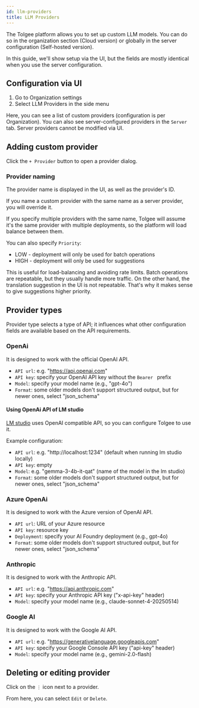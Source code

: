 ```yaml
---
id: llm-providers
title: LLM Providers
---
```




The Tolgee platform allows you to set up custom LLM models. You can do so in the organization section (Cloud version) or globally in the server configuration (Self-hosted version).

In this guide, we'll show setup via the UI, but the fields are mostly identical when you use the server
configuration.

## Configuration via UI

  1. Go to Organization settings
  2. Select LLM Providers in the side menu

<ScreenshotWrapper
  src="/img/docs/platform/llm-providers/llm-providers-list.webp"
  alt="new member invitation"
/>

Here, you can see a list of custom providers (configuration is per Organization). You can also see
server-configured providers in the `Server` tab. Server providers cannot be modified via UI.

## Adding custom provider

Click the `+ Provider` button to open a provider dialog.

<ScreenshotWrapper
  src="/img/docs/platform/llm-providers/llm-provider-create.webp"
  alt="new member invitation"
/>

### Provider naming

The provider name is displayed in the UI, as well as the provider's ID.

If you name a custom provider with the same name as a server provider, you will override it.

If you specify multiple providers with the same name, Tolgee will assume it's the same provider with multiple
deployments, so the platform will load balance between them.

You can also specify `Priority`:
 - LOW - deployment will only be used for batch operations
 - HIGH - deployment will only be used for suggestions

This is useful for load-balancing and avoiding rate limits. Batch operations are repeatable,
but they usually handle more traffic. On the other hand, 
the translation suggestion in the UI is not repeatable.
That's why it makes sense to give suggestions higher priority.

## Provider types

Provider type selects a type of API; it influences what other configuration fields are available
based on the API requirements.

### OpenAi

It is designed to work with the official OpenAI API.

 - `API url`: e.g. "https://api.openai.com"
 - `API key`: specify your OpenAI API key without the `Bearer ` prefix
 - `Model`: specify your model name (e.g., "gpt-4o")
 - `Format`: some older models don't support structured output, but for newer ones, select "json_schema"

#### Using OpenAi API of LM studio

[LM studio](https://lmstudio.ai/) uses OpenAI compatible API, so you can configure Tolgee to use it.

Example configuration:
 - `API url`: e.g. "http://localhost:1234" (default when running lm studio locally)
 - `API key`: empty
 - `Model`: e.g. "gemma-3-4b-it-qat" (name of the model in the lm studio)
 - `Format`: some older models don't support structured output, but for newer ones, select "json_schema"


### Azure OpenAi

It is designed to work with the Azure version of OpenAI API.

 - `API url`: URL of your Azure resource
 - `API key`: resource key
 - `Deployment`: specify your AI Foundry deployment (e.g., gpt-4o)
 - `Format`: some older models don't support structured output, but for newer ones, select "json_schema"

### Anthropic

It is designed to work with the Anthropic API.

 - `API url`: e.g. "https://api.anthropic.com"
 - `API key`: specify your Anthropic API key ("x-api-key" header)
 - `Model`: specify your model name (e.g., claude-sonnet-4-20250514)

### Google AI

It is designed to work with the Google AI API.

 - `API url`: e.g. "https://generativelanguage.googleapis.com"
 - `API key`: specify your Google Console API key ("api-key" header)
 - `Model`: specify your model name (e.g., gemini-2.0-flash)


## Deleting or editing provider

Click on the `⋮` icon next to a provider.

From here, you can select `Edit` or `Delete`.

<ScreenshotWrapper
  src="/img/docs/platform/llm-providers/llm-providers-edit-delete.webp"
  alt="new member invitation"
/>

